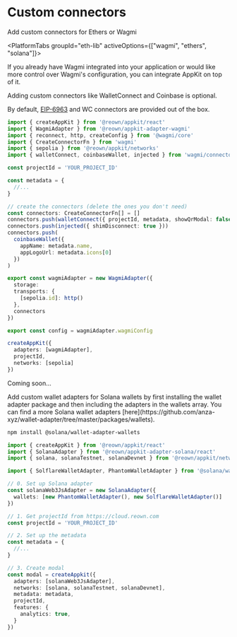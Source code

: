 
# Custom connectors

Add custom connectors for Ethers or Wagmi

<PlatformTabs groupId="eth-lib" activeOptions={["wagmi", "ethers", "solana"]}>
<PlatformTabItem value="wagmi">

If you already have Wagmi integrated into your application or would like more control over Wagmi's configuration, you can integrate AppKit on top of it.

Adding custom connectors like WalletConnect and Coinbase is optional. 

By default, [EIP-6963](https://eips.ethereum.org/EIPS/eip-6963) and WC connectors are provided out of the box.
```ts
import { createAppKit } from '@reown/appkit/react'
import { WagmiAdapter } from '@reown/appkit-adapter-wagmi'
import { reconnect, http, createConfig } from '@wagmi/core'
import { CreateConnectorFn } from 'wagmi'
import { sepolia } from '@reown/appkit/networks'
import { walletConnect, coinbaseWallet, injected } from 'wagmi/connectors'

const projectId = 'YOUR_PROJECT_ID'

const metadata = {
  //...
}

// create the connectors (delete the ones you don't need)
const connectors: CreateConnectorFn[] = []
connectors.push(walletConnect({ projectId, metadata, showQrModal: false })) // showQrModal must be false
connectors.push(injected({ shimDisconnect: true }))
connectors.push(
  coinbaseWallet({
    appName: metadata.name,
    appLogoUrl: metadata.icons[0]
  })
)

export const wagmiAdapter = new WagmiAdapter({
  storage:
  transports: {
    [sepolia.id]: http()
  },
  connectors
})

export const config = wagmiAdapter.wagmiConfig

createAppKit({
  adapters: [wagmiAdapter],
  projectId,
  networks: [sepolia]
})
```

</PlatformTabItem>
<PlatformTabItem value="ethers">

Coming soon...

</PlatformTabItem>
<PlatformTabItem value="solana">
Add custom wallet adapters for Solana wallets by first installing the wallet adapter package and then including the adapters in the wallets array. You can find a more Solana wallet adapters [here](https://github.com/anza-xyz/wallet-adapter/tree/master/packages/wallets). 

```bash npm2yarn
npm install @solana/wallet-adapter-wallets
```

```ts
import { createAppKit } from '@reown/appkit/react'
import { SolanaAdapter } from '@reown/appkit-adapter-solana/react'
import { solana, solanaTestnet, solanaDevnet } from '@reown/appkit/networks'

import { SolflareWalletAdapter, PhantomWalletAdapter } from '@solana/wallet-adapter-wallets'

// 0. Set up Solana adapter
const solanaWeb3JsAdapter = new SolanaAdapter({
  wallets: [new PhantomWalletAdapter(), new SolflareWalletAdapter()]
})

// 1. Get projectId from https://cloud.reown.com
const projectId = 'YOUR_PROJECT_ID'

// 2. Set up the metadata
const metadata = {
  //...
}

// 3. Create modal
const modal = createAppkit({
  adapters: [solanaWeb3JsAdapter],
  networks: [solana, solanaTestnet, solanaDevnet],
  metadata: metadata,
  projectId,
  features: {
    analytics: true,
  }
})
```
</PlatformTabItem>
</PlatformTabs>